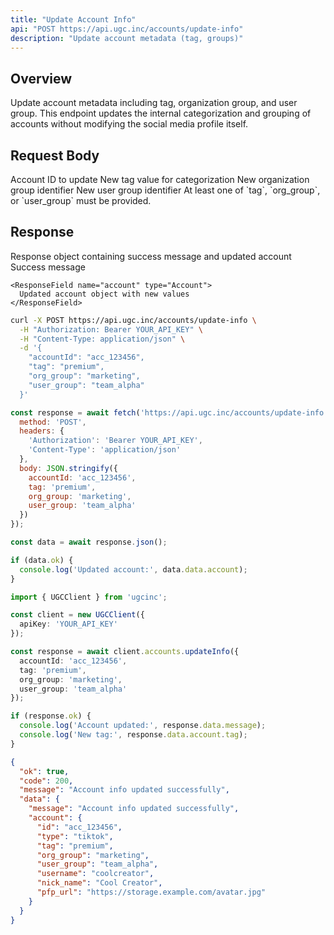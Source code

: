 ```yaml
---
title: "Update Account Info"
api: "POST https://api.ugc.inc/accounts/update-info"
description: "Update account metadata (tag, groups)"
---
```


## Overview

Update account metadata including tag, organization group, and user group. This endpoint updates the internal categorization and grouping of accounts without modifying the social media profile itself.

## Request Body

<ParamField body="accountId" type="string" required>
  Account ID to update
</ParamField>

<ParamField body="tag" type="string">
  New tag value for categorization
</ParamField>

<ParamField body="org_group" type="string">
  New organization group identifier
</ParamField>

<ParamField body="user_group" type="string">
  New user group identifier
</ParamField>

<Note>
  At least one of `tag`, `org_group`, or `user_group` must be provided.
</Note>

## Response

<ResponseField name="data" type="object">
  Response object containing success message and updated account
  
  <Expandable title="Response properties">
    <ResponseField name="message" type="string">
      Success message
    </ResponseField>
    
    <ResponseField name="account" type="Account">
      Updated account object with new values
    </ResponseField>
  </Expandable>
</ResponseField>

<RequestExample>

```bash cURL
curl -X POST https://api.ugc.inc/accounts/update-info \
  -H "Authorization: Bearer YOUR_API_KEY" \
  -H "Content-Type: application/json" \
  -d '{
    "accountId": "acc_123456",
    "tag": "premium",
    "org_group": "marketing",
    "user_group": "team_alpha"
  }'
```

```javascript JavaScript
const response = await fetch('https://api.ugc.inc/accounts/update-info', {
  method: 'POST',
  headers: {
    'Authorization': 'Bearer YOUR_API_KEY',
    'Content-Type': 'application/json'
  },
  body: JSON.stringify({
    accountId: 'acc_123456',
    tag: 'premium',
    org_group: 'marketing',
    user_group: 'team_alpha'
  })
});

const data = await response.json();

if (data.ok) {
  console.log('Updated account:', data.data.account);
}
```

```typescript NPM Package
import { UGCClient } from 'ugcinc';

const client = new UGCClient({
  apiKey: 'YOUR_API_KEY'
});

const response = await client.accounts.updateInfo({
  accountId: 'acc_123456',
  tag: 'premium',
  org_group: 'marketing',
  user_group: 'team_alpha'
});

if (response.ok) {
  console.log('Account updated:', response.data.message);
  console.log('New tag:', response.data.account.tag);
}
```

</RequestExample>

<ResponseExample>

```json Success Response
{
  "ok": true,
  "code": 200,
  "message": "Account info updated successfully",
  "data": {
    "message": "Account info updated successfully",
    "account": {
      "id": "acc_123456",
      "type": "tiktok",
      "tag": "premium",
      "org_group": "marketing",
      "user_group": "team_alpha",
      "username": "coolcreator",
      "nick_name": "Cool Creator",
      "pfp_url": "https://storage.example.com/avatar.jpg"
    }
  }
}
```

</ResponseExample>


